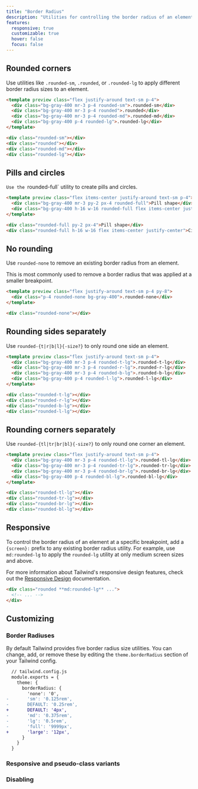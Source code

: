 ```yaml
---
title: "Border Radius"
description: "Utilities for controlling the border radius of an element."
features:
  responsive: true
  customizable: true
  hover: false
  focus: false
---
```




## Rounded corners

Use utilities like `.rounded-sm`, `.rounded`, or `.rounded-lg` to apply different border radius sizes to an element.

```html
<template preview class="flex justify-around text-sm p-4">
  <div class="bg-gray-400 mr-3 p-4 rounded-sm">.rounded-sm</div>
  <div class="bg-gray-400 mr-3 p-4 rounded">.rounded</div>
  <div class="bg-gray-400 mr-3 p-4 rounded-md">.rounded-md</div>
  <div class="bg-gray-400 p-4 rounded-lg">.rounded-lg</div>
</template>

<div class="rounded-sm"></div>
<div class="rounded"></div>
<div class="rounded-md"></div>
<div class="rounded-lg"></div>
```

## Pills and circles

 `Use the `rounded-full` utility to create pills and circles.

```html
<template preview class="flex items-center justify-around text-sm p-4">
  <div class="bg-gray-400 mr-3 py-2 px-4 rounded-full">Pill shape</div>
  <div class="bg-gray-400 h-16 w-16 rounded-full flex items-center justify-center">Circle</div>
</template>

<div class="rounded-full py-2 px-4">Pill shape</div>
<div class="rounded-full h-16 w-16 flex items-center justify-center">Circle</div>
```

## No rounding

Use `rounded-none` to remove an existing border radius from an element.

This is most commonly used to remove a border radius that was applied at a smaller breakpoint.

```html
<template preview class="flex justify-around text-sm p-4 py-8">
  <div class="p-4 rounded-none bg-gray-400">.rounded-none</div>
</template>

<div class="rounded-none"></div>
```

## Rounding sides separately

Use `rounded-{t|r|b|l}{-size?}` to only round one side an element.

```html
<template preview class="flex justify-around text-sm p-4">
  <div class="bg-gray-400 mr-3 p-4 rounded-t-lg">.rounded-t-lg</div>
  <div class="bg-gray-400 mr-3 p-4 rounded-r-lg">.rounded-r-lg</div>
  <div class="bg-gray-400 mr-3 p-4 rounded-b-lg">.rounded-b-lg</div>
  <div class="bg-gray-400 p-4 rounded-l-lg">.rounded-l-lg</div>
</template>

<div class="rounded-t-lg"></div>
<div class="rounded-r-lg"></div>
<div class="rounded-b-lg"></div>
<div class="rounded-l-lg"></div>
```

## Rounding corners separately

Use `rounded-{tl|tr|br|bl}{-size?}` to only round one corner an element.

```html
<template preview class="flex justify-around text-sm p-4">
  <div class="bg-gray-400 mr-3 p-4 rounded-tl-lg">.rounded-tl-lg</div>
  <div class="bg-gray-400 mr-3 p-4 rounded-tr-lg">.rounded-tr-lg</div>
  <div class="bg-gray-400 mr-3 p-4 rounded-br-lg">.rounded-br-lg</div>
  <div class="bg-gray-400 p-4 rounded-bl-lg">.rounded-bl-lg</div>
</template>

<div class="rounded-tl-lg"></div>
<div class="rounded-tr-lg"></div>
<div class="rounded-br-lg"></div>
<div class="rounded-bl-lg"></div>
```

## Responsive

To control the border radius of an element at a specific breakpoint, add a `{screen}:` prefix to any existing border radius utility. For example, use `md:rounded-lg` to apply the `rounded-lg` utility at only medium screen sizes and above.

For more information about Tailwind's responsive design features, check out the [Responsive Design](/docs/responsive-design) documentation.

```html
<div class="rounded **md:rounded-lg** ...">
  <!-- ... -->
</div>
```

## Customizing

### Border Radiuses

By default Tailwind provides five border radius size utilities. You can change, add, or remove these by editing the `theme.borderRadius` section of your Tailwind config.

```diff
  // tailwind.config.js
  module.exports = {
    theme: {
      borderRadius: {
        'none': '0',
-       'sm': '0.125rem',
-       DEFAULT: '0.25rem',
+       DEFAULT: '4px',
-       'md': '0.375rem',
-       'lg': '0.5rem',
-       'full': '9999px',
+       'large': '12px',
      }
    }
  }
```

### Responsive and pseudo-class variants

<Variants plugin="borderRadius" />

### Disabling

<Disabling plugin="borderRadius" />
